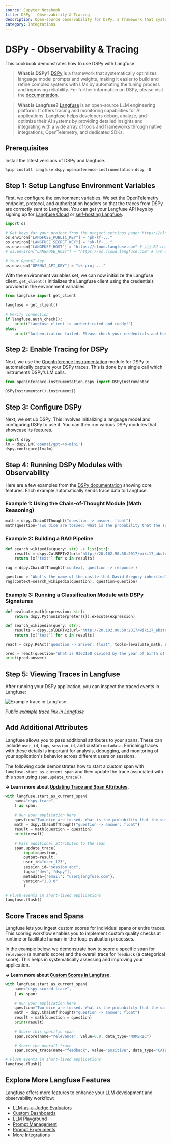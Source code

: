 ```yaml
---
source: Jupyter Notebook
title: DSPy - Observability & Tracing
description: Open-source observability for DSPy, a framework that systematically optimizes language model prompts and weights.
category: Integrations
---
```


# DSPy - Observability & Tracing

This cookbook demonstrates how to use DSPy with Langfuse. 

> **What is DSPy?** [DSPy](https://github.com/stanfordnlp/dspy) is a framework that systematically optimizes language model prompts and weights, making it easier to build and refine complex systems with LMs by automating the tuning process and improving reliability. For further information on DSPy, please visit the [documentation](https://dspy-docs.vercel.app/docs/intro).

> **What is Langfuse?** [Langfuse](https://langfuse.com) is an open-source LLM engineering platform. It offers tracing and monitoring capabilities for AI applications. Langfuse helps developers debug, analyze, and optimize their AI systems by providing detailed insights and integrating with a wide array of tools and frameworks through native integrations, OpenTelemetry, and dedicated SDKs.

## Prerequisites
Install the latest versions of DSPy and langfuse. 


```python
%pip install langfuse dspy openinference-instrumentation-dspy -U
```

## Step 1: Setup Langfuse Environment Variables

First, we configure the environment variables. We set the OpenTelemetry endpoint, protocol, and authorization headers so that the traces from DSPy are correctly sent to Langfuse. You can get your Langfuse API keys by signing up for [Langfuse Cloud](https://cloud.langfuse.com) or [self-hosting Langfuse](https://langfuse.com/self-hosting).


```python
import os

# Get keys for your project from the project settings page: https://cloud.langfuse.com
os.environ["LANGFUSE_PUBLIC_KEY"] = "pk-lf-..." 
os.environ["LANGFUSE_SECRET_KEY"] = "sk-lf-..." 
os.environ["LANGFUSE_HOST"] = "https://cloud.langfuse.com" # 🇪🇺 EU region
# os.environ["LANGFUSE_HOST"] = "https://us.cloud.langfuse.com" # 🇺🇸 US region

# Your OpenAI key
os.environ["OPENAI_API_KEY"] = "sk-proj-..." 
```

With the environment variables set, we can now initialize the Langfuse client. `get_client()` initializes the Langfuse client using the credentials provided in the environment variables.


```python
from langfuse import get_client
 
langfuse = get_client()
 
# Verify connection
if langfuse.auth_check():
    print("Langfuse client is authenticated and ready!")
else:
    print("Authentication failed. Please check your credentials and host.")

```

## Step 2: Enable Tracing for DSPy

Next, we use the [OpenInference Instrumentation](https://pypi.org/project/openinference-instrumentation-dspy/) module for DSPy to automatically capture your DSPy traces. This is done by a single call which instruments DSPy’s LM calls.


```python
from openinference.instrumentation.dspy import DSPyInstrumentor

DSPyInstrumentor().instrument()
```

## Step 3: Configure DSPy

Next, we set up DSPy. This involves initializing a language model and configuring DSPy to use it. You can then run various DSPy modules that showcase its features.


```python
import dspy
lm = dspy.LM('openai/gpt-4o-mini')
dspy.configure(lm=lm)
```

## Step 4: Running DSPy Modules with Observability

Here are a few examples from the [DSPy documentation](https://dspy.ai/) showing core features. Each example automatically sends trace data to Langfuse.

### Example 1: Using the Chain-of-Thought Module (Math Reasoning)


```python
math = dspy.ChainOfThought("question -> answer: float")
math(question="Two dice are tossed. What is the probability that the sum equals two?")
```

### Example 2: Building a RAG Pipeline


```python
def search_wikipedia(query: str) -> list[str]:
    results = dspy.ColBERTv2(url='http://20.102.90.50:2017/wiki17_abstracts')(query, k=3)
    return [x['text'] for x in results]

rag = dspy.ChainOfThought('context, question -> response')

question = "What's the name of the castle that David Gregory inherited?"
rag(context=search_wikipedia(question), question=question)
```

### Example 3: Running a Classification Module with DSPy Signatures


```python
def evaluate_math(expression: str):
    return dspy.PythonInterpreter({}).execute(expression)

def search_wikipedia(query: str):
    results = dspy.ColBERTv2(url='http://20.102.90.50:2017/wiki17_abstracts')(query, k=3)
    return [x['text'] for x in results]

react = dspy.ReAct("question -> answer: float", tools=[evaluate_math, search_wikipedia])

pred = react(question="What is 9362158 divided by the year of birth of David Gregory of Kinnairdy castle?")
print(pred.answer)
```

## Step 5: Viewing Traces in Langfuse

After running your DSPy application, you can inspect the traced events in Langfuse:

![Example trace in Langfuse](https://langfuse.com/images/cookbook/integration-dspy/dspy-example-trace.png)

_[Public example trace link in Langfuse](https://cloud.langfuse.com/project/cloramnkj0002jz088vzn1ja4/traces/c6182b14e8e7ac7543645e19cdf1a895?timestamp=2025-06-06T15%3A59%3A47.264Z&display=details&observation=dfec1f8a95e91773)_


## Add Additional Attributes

Langfuse allows you to pass additional attributes to your spans. These can include `user_id`, `tags`, `session_id`, and custom `metadata`. Enriching traces with these details is important for analysis, debugging, and monitoring of your application's behavior across different users or sessions.

The following code demonstrates how to start a custom span with `langfuse.start_as_current_span` and then update the trace associated with this span using `span.update_trace()`. 

**→ Learn more about [Updating Trace and Span Attributes](https://langfuse.com/docs/sdk/python/sdk-v3#updating-observations).**


```python
with langfuse.start_as_current_span(
    name="dspy-trace",
    ) as span:
    
    # Run your application here
    question="Two dice are tossed. What is the probability that the sum equals two?"
    math = dspy.ChainOfThought("question -> answer: float")
    result = math(question = question)
    print(result)

    # Pass additional attributes to the span
    span.update_trace(
        input=question,
        output=result,
        user_id="user_123",
        session_id="session_abc",
        tags=["dev", "dspy"],
        metadata={"email": "user@langfuse.com"},
        version="1.0.0"
        )

# Flush events in short-lived applications
langfuse.flush()
```

## Score Traces and Spans

Langfuse lets you ingest custom scores for individual spans or entire traces. This scoring workflow enables you to implement custom quality checks at runtime or facilitate human-in-the-loop evaluation processes.

In the example below, we demonstrate how to score a specific span for `relevance` (a numeric score) and the overall trace for `feedback` (a categorical score). This helps in systematically assessing and improving your application.

**→ Learn more about [Custom Scores in Langfuse](https://langfuse.com/docs/scores/custom).**


```python
with langfuse.start_as_current_span(
    name="dspy-scored-trace",
    ) as span:
    
    # Run your application here
    question="Two dice are tossed. What is the probability that the sum equals two?"
    math = dspy.ChainOfThought("question -> answer: float")
    result = math(question = question)
    print(result)
    
    # Score this specific span
    span.score(name="relevance", value=0.9, data_type="NUMERIC")

    # Score the overall trace
    span.score_trace(name="feedback", value="positive", data_type="CATEGORICAL")

# Flush events in short-lived applications
langfuse.flush()
```

## Explore More Langfuse Features

Langfuse offers more features to enhance your LLM development and observability workflow:

- [LLM-as-a-Judge Evaluators](https://langfuse.com/docs/scores/model-based-evals)
- [Custom Dashboards](https://langfuse.com/docs/analytics/custom-dashboards)
- [LLM Playground](https://langfuse.com/docs/playground)
- [Prompt Management](https://langfuse.com/docs/prompts/get-started)
- [Prompt Experiments](https://langfuse.com/docs/datasets/prompt-experiments)
- [More Integrations](https://langfuse.com/docs/integrations/overview)
